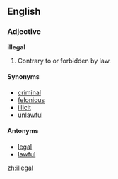 ==English==

===Adjective===
'''illegal'''
# Contrary to or forbidden by law.

====Synonyms====
*[[criminal]]
*[[felonious]]
*[[illicit]]
*[[unlawful]]

====Antonyms====
*[[legal]]
*[[lawful]]

[[zh:illegal]]